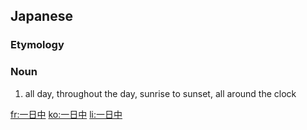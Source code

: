 ==Japanese==
{{ja-kanjitab|いち|にち|ちゅう|k3=じゅう|yomi=o|r=y}}

===Etymology===
{{suffix|一日|中|lang=ja|t1=one day|t2=throughout|sort=いちにちじゅう}}

===Noun===
{{ja-noun|いちにちじゅう}}

# all day, throughout the day, sunrise to sunset, all around the clock

[[fr:一日中]]
[[ko:一日中]]
[[li:一日中]]